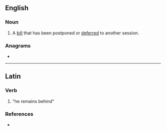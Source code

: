 ==English==

===Noun===
{{en-noun}}

# {{lb|en|British|legal|Parliament}} A [[bill]] that has been postponed or [[deferred]] to another session.

===Anagrams===
* {{anagrams|en|a=aeemnrt|remeant}}

----

==Latin==

===Verb===
{{la-verb-form|remanet}}

# {{inflection of|la|remaneō||3|s|pres|actv|indc}} "<span title="he, she or it">he</span> remains&nbsp;behind"

===References===
* {{R:du Cange}}